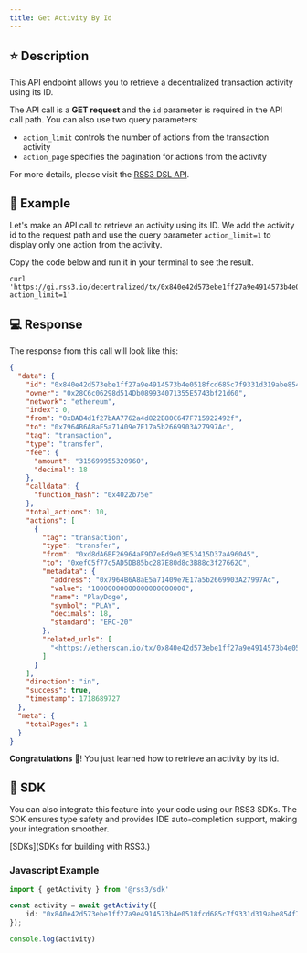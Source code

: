 ```yaml
---
title: Get Activity By Id
---
```


## ⭐️ Description

This API endpoint allows you to retrieve a decentralized transaction activity using its ID.

The API call is a **GET request** and the `id` parameter is required in the API call path. You can also use two query parameters:

- `action_limit` controls the number of actions from the transaction activity
- `action_page` specifies the pagination for actions from the activity

For more details, please visit the [RSS3 DSL API](https://docs.rss3.io/guide/developer/api/decentralized/get-activity-by-id).

## 🔨 Example

Let's make an API call to retrieve an activity using its ID. We add the activity id to the request path and use the query parameter `action_limit=1` to display only one action from the activity.

Copy the code below and run it in your terminal to see the result.

```shell
curl 'https://gi.rss3.io/decentralized/tx/0x840e42d573ebe1ff27a9e4914573b4e0518fcd685c7f9331d319abe854f780e3?action_limit=1'
```

## 💻 Response

The response from this call will look like this:

```json
{
  "data": {
    "id": "0x840e42d573ebe1ff27a9e4914573b4e0518fcd685c7f9331d319abe854f780e3",
    "owner": "0x28C6c06298d514Db089934071355E5743bf21d60",
    "network": "ethereum",
    "index": 0,
    "from": "0xBAB4d1f27bAA7762a4d822B80C647F715922492f",
    "to": "0x7964B6A8aE5a71409e7E17a5b2669903A27997Ac",
    "tag": "transaction",
    "type": "transfer",
    "fee": {
      "amount": "315699955320960",
      "decimal": 18
    },
    "calldata": {
      "function_hash": "0x4022b75e"
    },
    "total_actions": 10,
    "actions": [
      {
        "tag": "transaction",
        "type": "transfer",
        "from": "0xd8dA6BF26964aF9D7eEd9e03E53415D37aA96045",
        "to": "0xefC5f77c5AD5DB85bc287E80d8c3B88c3f27662C",
        "metadata": {
          "address": "0x7964B6A8aE5a71409e7E17a5b2669903A27997Ac",
          "value": "10000000000000000000000",
          "name": "PlayDoge",
          "symbol": "PLAY",
          "decimals": 18,
          "standard": "ERC-20"
        },
        "related_urls": [
          "<https://etherscan.io/tx/0x840e42d573ebe1ff27a9e4914573b4e0518fcd685c7f9331d319abe854f780e3>"
        ]
      }
    ],
    "direction": "in",
    "success": true,
    "timestamp": 1718689727
  },
  "meta": {
    "totalPages": 1
  }
}
```

**Congratulations** 🎉! You just learned how to retrieve an activity by its id.

## 🧰 SDK

You can also integrate this feature into your code using our RSS3 SDKs. The SDK ensures type safety and provides IDE auto-completion support, making your integration smoother.

[SDKs](SDKs for building with RSS3.)

### Javascript Example

```typescript
import { getActivity } from '@rss3/sdk'

const activity = await getActivity({
    id: "0x840e42d573ebe1ff27a9e4914573b4e0518fcd685c7f9331d319abe854f780e3",
});

console.log(activity)
```
